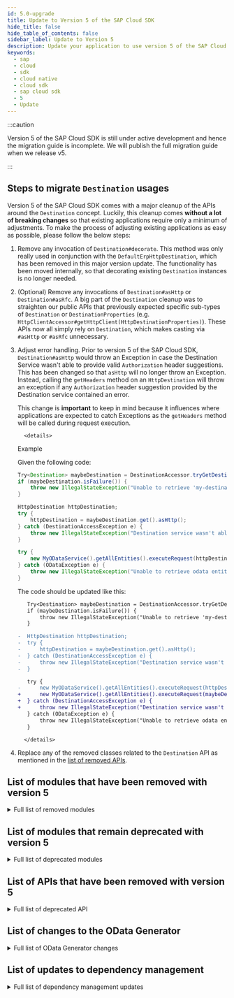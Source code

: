 ```yaml
---
id: 5.0-upgrade
title: Update to Version 5 of the SAP Cloud SDK
hide_title: false
hide_table_of_contents: false
sidebar_label: Update to Version 5
description: Update your application to use version 5 of the SAP Cloud SDK
keywords:
  - sap
  - cloud
  - sdk
  - cloud native
  - cloud sdk
  - sap cloud sdk
  - 5
  - Update
---
```


:::caution

Version 5 of the SAP Cloud SDK is still under active development and hence the migration guide is incomplete.
We will publish the full migration guide when we release v5.

:::

## Steps to migrate `Destination` usages

Version 5 of the SAP Cloud SDK comes with a major cleanup of the APIs around the `Destination` concept.
Luckily, this cleanup comes **without a lot of breaking changes** so that existing applications require only a minimum of adjustments.
To make the process of adjusting existing applications as easy as possible, please follow the below steps:

1.  Remove any invocation of `Destination#decorate`.
    This method was only really used in conjunction with the `DefaultErpHttpDestination`, which has been removed in this major version update.
    The functionality has been moved internally, so that decorating existing `Destination` instances is no longer needed.

2.  (Optional) Remove any invocations of `Destination#asHttp` or `Destination#asRfc`.
    A big part of the `Destination` cleanup was to straighten our public APIs that previously expected specific sub-types of `Destination` or `DestinationProperties` (e.g. `HttpClientAccessor#getHttpClient(HttpDestinationProperties)`).
    These APIs now all simply rely on `Destination`, which makes casting via `#asHttp` or `#asRfc` unnecessary.

3.  Adjust error handling.
    Prior to version 5 of the SAP Cloud SDK, `Destination#asHttp` would throw an Exception in case the Destination Service wasn't able to provide valid `Authorization` header suggestions.
    This has been changed so that `asHttp` will no longer throw an Exception.
    Instead, calling the `getHeaders` method on an `HttpDestination` will throw an exception if any `Authorization` header suggestion provided by the Destination service contained an error.

    This change is **important** to keep in mind because it influences where applications are expected to catch Exceptions as the `getHeaders` method will be called during request execution.

          <details>

    <summary>Example</summary>

    Given the following code:

    ```java
    Try<Destination> maybeDestination = DestinationAccessor.tryGetDestination("my-destination");
    if (maybeDestination.isFailure()) {
        throw new IllegalStateException("Unable to retrieve 'my-destination'.", maybeDestination.getCause());
    }

    HttpDestination httpDestination;
    try {
        httpDestination = maybeDestination.get().asHttp();
    } catch (DestinationAccessException e) {
        throw new IllegalStateException("Destination service wasn't able to provide a valid HTTP destination.", e);
    }

    try {
        new MyODataService().getAllEntities().executeRequest(httpDestination);
    } catch (ODataException e) {
        throw new IllegalStateException("Unable to retrieve odata entities.", e);
    }
    ```

    The code should be updated like this:

    ```diff
       Try<Destination> maybeDestination = DestinationAccessor.tryGetDestination("my-destination");
       if (maybeDestination.isFailure()) {
           throw new IllegalStateException("Unable to retrieve 'my-destination'.", maybeDestination.getCause());
       }

    -  HttpDestination httpDestination;
    -  try {
    -      httpDestination = maybeDestination.get().asHttp();
    -  } catch (DestinationAccessException e) {
    -      throw new IllegalStateException("Destination service wasn't able to provide a valid HTTP destination.", e);
    -  }

       try {
    -      new MyODataService().getAllEntities().executeRequest(httpDestination);
    +      new MyODataService().getAllEntities().executeRequest(maybeDestination.get());
    +  } catch (DestinationAccessException e) {
    +      throw new IllegalStateException("Destination service wasn't able to provide a valid HTTP destination.", e);
       } catch (ODataException e) {
           throw new IllegalStateException("Unable to retrieve odata entities.", e);
       }
    ```

          </details>

4.  Replace any of the removed classes related to the `Destination` API as mentioned in the [list of removed APIs](#list-of-apis-that-have-been-removed-with-version-5).

<!-- The following section has been commented out, as it doesn't really fit our migration guide. However, having this as a blog post might be suitable.
## Changes to the `Destination` API

One of the biggest changes in version 5 of the SAP Cloud SDK for Java evolves around the `Destination` API.
Our primary goal with the following changes is to improve reusability of the `Destination` APIs across different runtime environments.
As an added benefit, we also made the APIs simpler and easier to understand as we eliminated vast parts of (seemingly) duplicated implementations.

### Unification of `HttpDestination` implementations

Up until version 5 of the SAP Cloud SDK, modules were structured around the idea of splitting implementations for different runtime environments.
As a consequence, there were many different implementations of the `HttpDestination` interface, such as `DefaultHttpDestination`, `ScpCfHttpDestination`, and `ScpNeoHttpDestination`.
This structure was not optimal as those classes were mostly identical but still behaved slighlty differently in some cases.

In version 5, these differences were eliminated by removing all implementations but the `DefaultHttpDestination`, which is now the one and only implementation of the `HttpDestination` that is shipped within the SAP Cloud SDK.
One part of the removal of existing classes was to consolidate the slight differences in behavior of the previous implementations.
Therefore, consumers shouldn't notice any differences in behavior when using the `DefaultHttpDestination` compared to the previous implementations, regardless on where their application is running.

### Simplification of APIs that expect `Destination` instances

In the past, many of the SAP Cloud SDK's APIs were tailored towards a specific type of `Destination`.
The `HttpClientAccessor`, for example, required an instance of `HttpDestinationProperties` to be passed in order to create an `HttpClient` instance.
This was not optimal as it required consumers to explicitly cast `Destination` instances they retrieved from the `DestinationAccessor` by using the `asHttp` method.
In version 5, we changed our public APIs that previously relied on specific sub-types of `Destination` (or `DestinationProperties`) to use the `Destination` interface directly.
That way, customers no longer need to worry about casting `Destination` instances to a specific sub-type - this will be done automatically within the SAP Cloud SDK.

The `asHttp` (as well as the `asRfc`) methods are still available on the `Destination` interface, but they are no longer mandatory to be called from the application's side.

### Removed API and changed error behavior

Version 5 of the SAP Cloud SDK removes the `decorate(...)` method from the `Destination` interface.
This method was previously needed to cover SAP specific On-Premise features.
These features, however, are now integrated into the `DefaultHttpDestination` implementation so that the `decorate(...)` method is no longer needed.

Furthermore, we slightly updated the behavior of `asHttp`:
This method **no longer** throws an Exceptions in case the Destination Service wasn't able to provide a valid `Authorization` header.
Instead, an Exception will be thrown when the `getHeaders` method is used, for example, during the actual request execution.
This is an improvement especially for use cases where the application wants to use the provided convenience getters for HTTP specific properties without actually trying to establish a connection to the target system.

Additionally, `asHttp` and `asRfc` will no longer always return a new instance of `HttpDestination` or `RfcDestination` if the current object is already an instance of `HttpDestination` or `RfcDestination` respectively.
-->

## List of modules that have been removed with version 5

<details>
    <summary>Full list of removed modules</summary>

- Blockchain:
  - `blockchain-business-services-sdk`
  - `blockchain-business-services-visibility`
  - `blockchain-client-fabric`
  - `blockchain-client-multichain`
  - `scp-blockchain`
- Neo related modules:
  - `auditlog-scp-neo`
  - `cloudplatform-connectivity-scp-neo`
  - `cloudplatform-core-scp-neo`
  - `scp-neo`
  - `security-scp-neo`
  - `tenant-scp-neo`
  - `concurrency-scp-neo`
- Pregenerated clients
  - `scp-workflow-cf`
  - `btp-business-rules`
- Others:
  - `com.sap.cloud.sdk:sdk-sjb-bom`
  - `com.sap.cloud.sdk.archetypes:sdk-neo-javaee7`
  - `com.sap.cloud.sdk.plugins:plugins-parent`
  - `com.sap.cloud.sdk.plugins:scp-neo-maven-plugin`
  - `com.sap.cloud.sdk.cloudplatform:security-servlet`
  - `com.sap.cloud.sdk.datamodel:odata-generator-cli`
    - Call the generator directly as a maven plugin: `mvn com.sap.cloud.sdk.datamodel:odata-generator-maven-plugin:5.0.0:generate`
  - `com.sap.cloud.sdk.datamodel:odata-v4-generator-cli`
    - Call the generator directly as a maven plugin: `mvn com.sap.cloud.sdk.datamodel:odata-v4-generator-maven-plugin:5.0.0:generate`
  - `com.sap.cloud.sdk.datamodel:openapi-generator-cli`
    - Call the generator directly as a maven plugin: `mvn com.sap.cloud.sdk.datamodel:openapi-generator-maven-plugin:5.0.0:generate`

</details>

## List of modules that remain deprecated with version 5

<details>
    <summary>Full list of deprecated modules</summary>

- `com.sap.cloud.sdk.s4hana:s4hana-connectivity`
- `com.sap.cloud.sdk.s4hana:s4hana-core`
- `com.sap.cloud.sdk.s4hana:rfc`
- `com.sap.cloud.sdk.datamodel:soap`
- `com.sap.cloud.sdk.cloudplatform:auditlog-scp-cf`

</details>

## List of APIs that have been removed with version 5

<!-- vale off -->

<details>
  <summary>Full list of deprecated API</summary>

  <table>
    <thead>
      <tr>
        <td>
          <b>API</b>
        </td>
        <td>
          <b>Replacement</b>
        </td>
        <td>
          <b>Comment</b>
        </td>
      </tr>
    </thead>
    <tbody>
      <tr>
        <td>DefaultErpHttpDestination</td>
        <td>HttpDestination</td>
        <td>
          HttpDestination now automatically adds sap-client and sap-language
          headers defined on the destination
        </td>
      </tr>
      <tr>
        <td>ErpHttpDestination</td>
        <td>DefaultHttpDestination</td>
        <td>-</td>
      </tr>
      <tr>
        <td>ErpHttpDestinationProperties</td>
        <td>DefaultHttpDestination</td>
        <td>-</td>
      </tr>
      <tr>
        <td>ErpHttpDestinationUtils</td>
        <td>-</td>
        <td>No replacement necessary</td>
      </tr>
      <tr>
        <td>AbstractHttpDestination</td>
        <td>-</td>
        <td>No replacement necessary</td>
      </tr>
      <tr>
        <td>WrappedDestination</td>
        <td>-</td>
        <td>No replacement necessary</td>
      </tr>
      <tr>
        <td>AbstractScpDestination</td>
        <td>-</td>
        <td>No replacement necessary</td>
      </tr> 
      <tr>
        <td>AbstractScpDestinationBuilder</td>
        <td>-</td>
        <td>No replacement necessary</td>
      </tr>
      <tr>
        <td>ScpCfDestination</td>
        <td>-</td>
        <td>No replacement necessary</td>
      </tr>
      <tr>
        <td>ScpCfHttpDestination</td>
        <td>DefaultHttpDestination</td>
        <td>-</td>
      </tr>
      <tr>
        <td>ScpCfRfcDestination</td>
        <td>DefaultRfcDestination</td>
        <td>-</td>
      </tr>
      <tr>
        <td>StringConverter</td>
        <td>Java Standard Library</td>
        <td>
          The Java Standard Library offers the same features, e.g.
          <code>SimpleDateFormat</code> or <code>DateTimeFormatter</code>, with the
          pattern
          <code>yyyy-MM-dd</code> or <code>yyyy-MM-dd HH:mm:ss</code>
        </td>
      </tr>
      <tr>
        <td>StringValidator</td>
        <td>
          <a href="https://commons.apache.org/proper/commons-codec/">
            Apache Commons Codec
          </a>
        </td>
        <td>
          Use libraries like{' '}
          <a href="https://commons.apache.org/proper/commons-codec/">
            Apache Commons Codec
          </a>
          , which offers a{' '}
          <a href="https://commons.apache.org/proper/commons-codec/apidocs/org/apache/commons/codec/binary/Base64.html">
            Base64
          </a>{' '}
          class.
        </td>
      </tr>
      <tr>
        <td>ClientCredentialsValidator</td>
        <td>Java Standard Library</td>
        <td>
          For validation client secrets see <code>StringValidator</code> above.
          To validate the client id, try to match the regular expression
          <code>[a-zA-Z0-9\\-!|]+</code>.
        </td>
      </tr>
      <tr>
        <td>OAuth2ServiceProvider</td>
        <td><a href="https://github.com/SAP/cloud-security-services-integration-library/tree/main/token-client">SAP BTP Java Token Client</a></td>
        <td>
          Please directly use the <a href="https://github.com/SAP/cloud-security-services-integration-library/tree/main/token-client">SAP BTP Java Token Client</a> library instead.
        </td>
      </tr>
      <tr>
        <td>AuthTokenBuilder</td>
        <td><a href="https://github.com/auth0/java-jwt">Java JWT implementation</a></td>
        <td>
          For creating an <code>AuthToken</code> from scratch, please manually define the claims and optional audience field. For example:
          <pre>String jwt = JWT.create()<br />
          &nbsp;&nbsp;.withClaim("zid", "tenant-id")<br />
          &nbsp;&nbsp;.withClaim("iss", "http://subscriber.domain")<br />
          &nbsp;&nbsp;.withAudience("my-app!t123")<br />
          &nbsp;&nbsp;.sign(Algorithm.none());<br />
          AuthToken token = new AuthToken(JWT.decode(jwt));</pre>
          Alternatively for creating extended unit tests based on token handling, please find the <a href="https://github.com/SAP/cloud-security-services-integration-library/tree/main/java-security-test">SAP BTP Java Security Test</a> library instead.
        </td>
      </tr>
    </tbody>
  </table>
</details>

## List of changes to the OData Generator

<details>
    <summary>Full list of OData Generator changes</summary>

- `javax.inject.Named` annotation removed from code generated by the OData v2 and v4 generators. With that, [the `javax.inject` dependency](https://search.maven.org/artifact/javax.inject/javax.inject) is no longer needed to compile the generated code.

</details>

## List of updates to dependency management

<details>
    <summary>Full list of dependency management updates</summary>

- `javax.inject.Named` annotation removed from code generated by the OData v2 and v4 generators. With that, [the `javax.inject` dependency](https://search.maven.org/artifact/javax.inject/javax.inject) is no longer needed to compile the generated code.
- [The `jcl-over-slf4j` dependency](https://search.maven.org/artifact/org.slf4j/jcl-over-slf4j) is no longer needed in Spring Boot 3 applications. Should you wish to include it, be sure to define the dependency version.

</details>

<!--
## Introduction

Version 5 of the SAP Cloud SDK is here and we highly recommend updating to it as soon as possible.
It brings various improvements while keeping the necessary adjustments to an absolute minimum.

There is a good chance that just bumping the version to `5.0.0` is already enough, without the need for any further adjustments.
In particular, updating may be straightforward if you are not using any deprecated API.

:::note Release Blog Post
For more information also check out our version 5 release blog post
:::

## Before You Update

Before you increase the SAP Cloud SDK version to 5 it can be beneficial to migrate any usage of **deprecated API** first.
Follow the deprecation note of the Javadoc in case you are still using deprecated API from the SAP Cloud SDK.
Most deprecated API is removed With version 5.

 -->
<!-- vale off -->
<!--

<details>
    <summary>Full list of deprecated API</summary>

  <table>
    <thead>
        <tr>
            <td><b>API</b></td>
            <td><b>Replacement</b></td>
            <td><b>Comment</b></td>
        </tr>
    </thead>
    <tbody>
          <tr>
            <td>DefaultErpHttpDestination</td>
            <td>HttpDestination</td>
            <td>
              HttpDestination now automatically adds sap-client and sap-language
              headers defined on the destination
            </td>
          </tr>
          <tr>
            <td>ErpHttpDestination</td>
            <td>-</td>
            <td>No replacement necessary</td>
          </tr>
          <tr>
            <td>ErpHttpDestinationProperties</td>
            <td>-</td>
            <td>No replacement necessary</td>
          </tr>
          <tr>
            <td>ErpHttpDestinationUtils</td>
            <td>-</td>
            <td>No replacement necessary</td>
          </tr>
        <tr>
            <td></td>
            <td></td>
            <td></td>
        </tr>
    </tbody>
</table>

</details>

## Update Your POM.XML

 -->
<!-- vale on -->
<!--


Begin by upgrading the version to `5.0.0`.
Make sure to apply this for all the places where you declare the SAP Cloud SDK version.
Typically, this is the `sdk-bom` in the dependency management section.

In case you are using any of the code generators (OData, OpenAPI) also increase the version for those.

:::tip Verify the version
You can run `mvn dependency:tree | grep 'com.sap.cloud.sdk'` to verify that all entries are consistently on version 5.
:::

Finally, version 5 discontinued some (legacy) modules and plugins.
Most notably are:

- All Neo related modules
- The SAP Java Buildpack BOM: [replacement Tomcat/TomEE BOMs](dependencies#the-sap-cloud-sdk-bill-of-material)

Remove them if they are present in your pom files.

<details>
    <summary>Full list of removed modules</summary>

- Blockchain:
  - `blockchain-business-services-sdk`
  - `blockchain-business-services-visibility`
  - `blockchain-client-fabric`
  - `blockchain-client-multichain`
  - `scp-blockchain`
- Neo related modules:
  - `auditlog-scp-neo`
  - `cloudplatform-connectivity-scp-neo`
  - `cloudplatform-core-scp-neo`
  - `scp-neo`
  - `security-scp-neo`
  - `tenant-scp-neo`
  - `concurrency-scp-neo`
- Pregenerated clients
  - `scp-workflow-cf`
  - `btp-business-rules`
- Others:
  - `com.sap.cloud.sdk:sdk-sjb-bom`
  - `com.sap.cloud.sdk.archetypes:sdk-neo-javaee7`
  - `com.sap.cloud.sdk.plugins:plugins-parent`
  - `com.sap.cloud.sdk.plugins:scp-neo-maven-plugin`

</details>

We deprecated some modules in version 5, if you are using any of them, please note that support for them may not be continued in upcoming major versions.

<details>
    <summary>Full list of deprecated modules</summary>

- `com.sap.cloud.sdk.s4hana:s4hana-connectivity`
- `com.sap.cloud.sdk.s4hana:s4hana-core`
- `com.sap.cloud.sdk.s4hana:rfc`
- `com.sap.cloud.sdk.datamodel:soap`
- `com.sap.cloud.sdk.cloudplatform:auditlog-scp-cf`

</details>

## Pregenerated Clients

OData and OpenAPI pregenerated clients have been removed, the replacement is to generate clients with the
[OData](../features/odata/generator.mdx) or the [OpenAPI](../features/rest/generate-rest-client.mdx) code generator.
Specifications are available at [SAP Business Accelerator Hub](https://api.sap.com/).

## Get Support

Having trouble with any of the update steps?
Please don't hesitate to reach out to us!

You can find our [public and internal support channels here](/docs/overview/get-support).

## Further Changes

At this point the update is probably already complete.
There are more technically breaking API changes in version 5 that likely won't affect your project.
Still, they are listed here for completeness and easy access.

### Others

The most notable remaining changes are:

-
 -->
